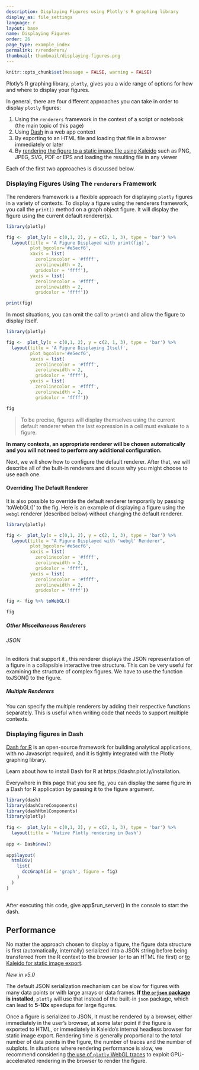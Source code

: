 ```yaml
---
description: Displaying Figures using Plotly's R graphing library
display_as: file_settings
language: r
layout: base
name: Displaying Figures
order: 26
page_type: example_index
permalink: r/renderers/
thumbnail: thumbnail/displaying-figures.png
---
```


```r
knitr::opts_chunk$set(message = FALSE, warning = FALSE)
```


Plotly's R graphing library, `plotly`, gives you a wide range of options for how and where to display your figures.

In general, there are four different approaches you can take in order to display `plotly` figures:

 1. Using the `renderers` framework in the context of a script or notebook (the main topic of this page)
 2. Using [Dash](https://dashr.plotly.com) in a web app context
 3. By exporting to an HTML file and loading that file in a browser immediately or later
 4. By [rendering the figure to a static image file using Kaleido](https://plotly.com/r/static-image-export/) such as PNG, JPEG, SVG, PDF or EPS and loading the resulting file in any viewer

Each of the first two approaches is discussed below.

### Displaying Figures Using The `renderers` Framework

The renderers framework is a flexible approach for displaying `plotly` figures in a variety of contexts.  To display a figure using the renderers framework, you call the `print()` method on a graph object figure. It will display the figure using the current default renderer(s).

```r

library(plotly)

fig <-  plot_ly(x = c(0,1, 2), y = c(2, 1, 3), type = 'bar') %>%
  layout(title = 'A Figure Displayed with print(fig)',
         plot_bgcolor='#e5ecf6', 
         xaxis = list( 
           zerolinecolor = '#ffff', 
           zerolinewidth = 2, 
           gridcolor = 'ffff'), 
         yaxis = list( 
           zerolinecolor = '#ffff', 
           zerolinewidth = 2, 
           gridcolor = 'ffff'))

print(fig)
```

In most situations, you can omit the call to `print()` and allow the figure to display itself.

```r

library(plotly)

fig <-  plot_ly(x = c(0,1, 2), y = c(2, 1, 3), type = 'bar') %>%
  layout(title = 'A Figure Displaying Itself',
         plot_bgcolor='#e5ecf6', 
         xaxis = list( 
           zerolinecolor = '#ffff', 
           zerolinewidth = 2, 
           gridcolor = 'ffff'), 
         yaxis = list( 
           zerolinecolor = '#ffff', 
           zerolinewidth = 2, 
           gridcolor = 'ffff'))

fig
```

> To be precise, figures will display themselves using the current default renderer when  the last expression in a cell must evaluate to a figure.

**In many contexts, an appropriate renderer will be chosen automatically and you will not need to perform any additional configuration.** 

Next, we will show how to configure the default renderer.  After that, we will describe all of the built-in renderers and discuss why you might choose to use each one.


#### Overriding The Default Renderer
It is also possible to override the default renderer temporarily by passing 'toWebGL()' to the fig.  Here is an example of displaying a figure using the `webgl` renderer (described below) without changing the default renderer.

```r

library(plotly)

fig <-  plot_ly(x = c(0,1, 2), y = c(2, 1, 3), type = 'bar') %>%
  layout(title = "A Figure Displayed with 'webgl' Renderer",
         plot_bgcolor='#e5ecf6', 
         xaxis = list( 
           zerolinecolor = '#ffff', 
           zerolinewidth = 2, 
           gridcolor = 'ffff'), 
         yaxis = list( 
           zerolinecolor = '#ffff', 
           zerolinewidth = 2, 
           gridcolor = 'ffff'))

fig <- fig %>% toWebGL()

fig

```


##### Other Miscellaneous Renderers

###### JSON
In editors that support it , this renderer displays the JSON representation of a figure in a collapsible interactive tree structure.  This can be very useful for examining the structure of complex figures. We have to use the function toJSON() to the figure.

##### Multiple Renderers
You can specify the multiple renderers by adding their respective functions separately.  This is useful when writing code that needs to support multiple contexts. 



### Displaying figures in Dash

[Dash for R](https://dashr.plotly.com) is an open-source framework for building analytical applications, with no Javascript required, and it is tightly integrated with the Plotly graphing library.

Learn about how to install Dash for R at https://dashr.plot.ly/installation.

Everywhere in this page that you see fig, you can display the same figure in a Dash for R application by passing it to the figure argument.


```r

library(dash) 
library(dashCoreComponents) 
library(dashHtmlComponents) 
library(plotly) 
 
fig <-  plot_ly(x = c(0,1, 2), y = c(2, 1, 3), type = 'bar') %>% 
  layout(title = 'Native Plotly rendering in Dash') 
 
app <- Dash$new() 
 
app$layout( 
  htmlDiv( 
    list( 
      dccGraph(id = 'graph', figure = fig) 
    ) 
  ) 
) 
 
```

After executing this code, give app$run_server() in the console to start the dash.


## Performance

No matter the approach chosen to display a figure, the figure data structure is first (automatically, internally) serialized into a JSON string before being transferred from the R context to the browser (or to an HTML file first) or [to Kaleido for static image export](https://plotly.com/r/static-image-export/).

*New in v5.0*

The default JSON serialization mechanism can be slow for figures with many data points or with large arrays or data frames. **If [the `orjson` package](https://github.com/ijl/orjson) is installed**, `plotly` will use that instead of the built-in `json` package, which can lead to **5-10x** speedups for large figures.

Once a figure is serialized to JSON, it must be rendered by a browser, either immediately in the user's browser, at some later point if the figure is exported to HTML, or immediately in Kaleido's internal headless browser for static image export. Rendering time is generally proportional to the total number of data points in the figure, the number of traces and the number of subplots. In situations where rendering performance is slow, we recommend considering [the use of `plotly` WebGL traces](https://plotly.com/r/webgl-vs-svg/) to exploit GPU-accelerated rendering in the browser to render the figure.